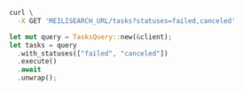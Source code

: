 <CodeGroup>

```bash cURL
curl \
  -X GET 'MEILISEARCH_URL/tasks?statuses=failed,canceled'
```

```rust Rust
let mut query = TasksQuery::new(&client);
let tasks = query
  .with_statuses(["failed", "canceled"])
  .execute()
  .await
  .unwrap();
```
</CodeGroup>